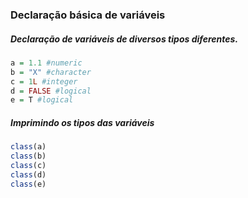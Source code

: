 ### Declaração básica de variáveis
##### Declaração de variáveis de diversos tipos diferentes.
```r
a = 1.1 #numeric
b = "X" #character
c = 1L #integer
d = FALSE #logical
e = T #logical
```

##### Imprimindo os tipos das variáveis
```r
class(a)
class(b)
class(c)
class(d)
class(e)
```